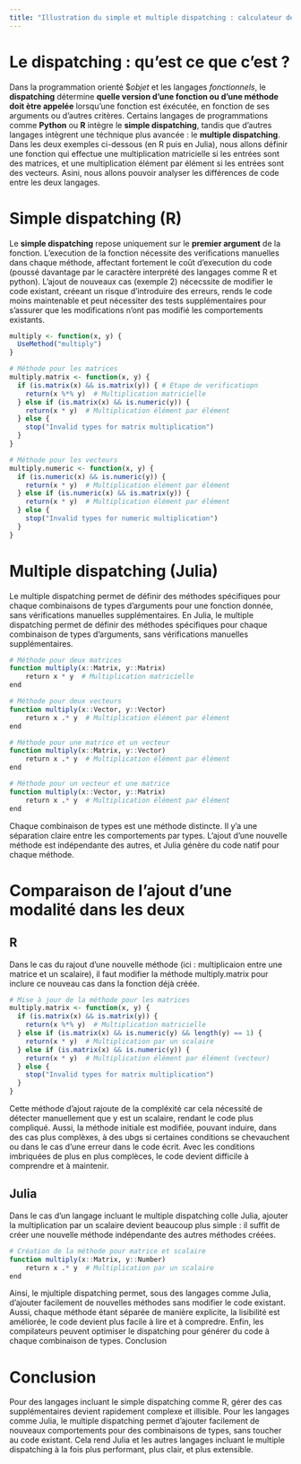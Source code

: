 ```yaml
---
title: "Illustration du simple et multiple dispatching : calculateur de dérivées"
---
```

# Le dispatching : qu'est ce que c'est ?
Dans la programmation orienté $*objet* et les langages *fonctionnels*, le **dispatching** détermine **quelle version d'une fonction ou d'une méthode doit ètre appelée** lorsqu'une fonction est éxécutée, en fonction de ses arguments ou d'autres critères. Certains langages de programmations comme **Python** ou **R** intègre le **simple dispatching**, tandis que d'autres langages intègrent une téchnique plus avancée : le **multiple dispatching**. Dans les deux exemples ci-dessous (en R puis en Julia), nous allons définir une fonction qui effectue une multiplication matricielle si les entrées sont des matrices, et une multiplication élément par élément si les entrées sont des vecteurs. Asini, nous allons pouvoir analyser les différences de code entre les deux langages.

# Simple dispatching (R)

Le **simple dispatching** repose uniquement sur le **premier argument** de la fonction. L'execution de la fonction nécessite des verifications manuelles dans chaque méthode, affectant fortement le coût d'execution du code (poussé davantage par le caractère interprété des langages comme R et python). L'ajout de nouveaux cas (exemple 2) nécecssite de modifier le code existant, créeant un risque d'introduire des erreurs, rends le code moins maintenable et peut nécessiter des tests supplémentaires pour s'assurer que les modifications n'ont pas modifié les comportements existants.

```r
multiply <- function(x, y) {
  UseMethod("multiply")
}

# Méthode pour les matrices
multiply.matrix <- function(x, y) {
  if (is.matrix(x) && is.matrix(y)) { # Etape de verificatiopn
    return(x %*% y)  # Multiplication matricielle
  } else if (is.matrix(x) && is.numeric(y)) {
    return(x * y)  # Multiplication élément par élément
  } else {
    stop("Invalid types for matrix multiplication")
  }
}

# Méthode pour les vecteurs
multiply.numeric <- function(x, y) {
  if (is.numeric(x) && is.numeric(y)) {
    return(x * y)  # Multiplication élément par élément
  } else if (is.numeric(x) && is.matrix(y)) {
    return(x * y)  # Multiplication élément par élément
  } else {
    stop("Invalid types for numeric multiplication")
  }
}
```


# Multiple dispatching (Julia)

Le multiple dispatching permet de définir des méthodes spécifiques pour chaque combinaisons de types d'arguments pour une fonction donnée, sans vérifications manuelles supplémentaires.
En Julia, le multiple dispatching permet de définir des méthodes spécifiques pour chaque combinaison de types d'arguments, sans vérifications manuelles supplémentaires.

```r
# Méthode pour deux matrices
function multiply(x::Matrix, y::Matrix)
    return x * y  # Multiplication matricielle
end

# Méthode pour deux vecteurs
function multiply(x::Vector, y::Vector)
    return x .* y  # Multiplication élément par élément
end

# Méthode pour une matrice et un vecteur
function multiply(x::Matrix, y::Vector)
    return x .* y  # Multiplication élément par élément
end

# Méthode pour un vecteur et une matrice
function multiply(x::Vector, y::Matrix)
    return x .* y  # Multiplication élément par élément
end
```

Chaque combinaison de types est une méthode distincte. Il y'a une séparation claire entre les comportements par types. L'ajout d'une nouvelle méthode est indépendante des autres, et Julia génère du code natif pour chaque méthode.


# Comparaison de l'ajout d'une modalité dans les deux 

## R 
Dans le cas du rajout d'une nouvelle méthode (ici : multiplicaion entre une matrice et un scalaire), il faut modifier la méthode multiply.matrix pour inclure ce nouveau cas dans la fonction déjà créée.

```r
# Mise à jour de la méthode pour les matrices
multiply.matrix <- function(x, y) {
  if (is.matrix(x) && is.matrix(y)) {
    return(x %*% y)  # Multiplication matricielle
  } else if (is.matrix(x) && is.numeric(y) && length(y) == 1) {
    return(x * y)  # Multiplication par un scalaire
  } else if (is.matrix(x) && is.numeric(y)) {
    return(x * y)  # Multiplication élément par élément (vecteur)
  } else {
    stop("Invalid types for matrix multiplication")
  }
}
```

Cette méthode d'ajout rajoute de la compléxité car cela nécessité de détecter manuellement que y est un scalaire, rendant le code plus compliqué. Aussi, la méthode initiale est modifiée, pouvant induire, dans des cas plus complèxes, à des ubgs si certaines conditions se chevauchent ou dans le cas d'une erreur dans le code écrit. Avec les conditions imbriquées de plus en plus complèces, le code devient difficile à comprendre et à maintenir.

## Julia

Dans le cas d'un langage incluant le multiple dispatching colle Julia, ajouter la multiplication par un scalaire devient beaucoup plus simple : il suffit de créer une nouvelle méthode indépendante des autres méthodes créées.
```r
# Création de la méthode pour matrice et scalaire
function multiply(x::Matrix, y::Number)
    return x .* y  # Multiplication par un scalaire
end
```

Ainsi, le mjultiple dispatching permet, sous des langages comme Julia, d'ajouter facilement de nouvelles méthodes sans modifier le code existant. Aussi, chaque méthode étant séparée de manière explicite, la lisibilité est améliorée, le code devient plus facile à lire et à compredre. Enfin, les compilateurs peuvent optimiser le dispatching pour générer du code à chaque combinaison de types.
Conclusion

# Conclusion

Pour des langages incluant le simple dispatching comme R, gérer des cas supplémentaires devient rapidement complexe et illisible. Pour les langages comme Julia, le multiple dispatching permet d'ajouter facilement de nouveaux comportements pour des combinaisons de types, sans toucher au code existant. Cela rend Julia et les autres langages incluant le multiple dispatching à la fois plus performant, plus clair, et plus extensible.